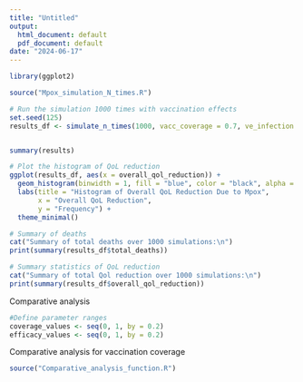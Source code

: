 ```yaml
---
title: "Untitled"
output:
  html_document: default
  pdf_document: default
date: "2024-06-17"
---
```


```r

library(ggplot2)

source("Mpox_simulation_N_times.R")

# Run the simulation 1000 times with vaccination effects
set.seed(125)
results_df <- simulate_n_times(1000, vacc_coverage = 0.7, ve_infection = 0.9, ve_death = 0.8, ve_symptoms = 0.7)


summary(results)

# Plot the histogram of QoL reduction
ggplot(results_df, aes(x = overall_qol_reduction)) +
  geom_histogram(binwidth = 1, fill = "blue", color = "black", alpha = 0.7) +
  labs(title = "Histogram of Overall QoL Reduction Due to Mpox",
       x = "Overall QoL Reduction",
       y = "Frequency") +
  theme_minimal()

# Summary of deaths
cat("Summary of total deaths over 1000 simulations:\n")
print(summary(results_df$total_deaths))

# Summary statistics of QoL reduction
cat("Summary of total Qol reduction over 1000 simulations:\n")
print(summary(results_df$overall_qol_reduction))

```
Comparative analysis

```r
#Define parameter ranges
coverage_values <- seq(0, 1, by = 0.2)
efficacy_values <- seq(0, 1, by = 0.2)
```
Comparative analysis for vaccination coverage
```r
source("Comparative_analysis_function.R")


```